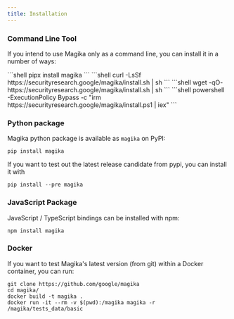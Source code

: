 ```yaml
---
title: Installation
---
```



### Command Line Tool

If you intend to use Magika only as a command line, you can install it in a number of ways:

<Tabs>
  <TabItem label="pipx">
  ```shell
  pipx install magika
  ```
  </TabItem>
  <TabItem label="curl">
  ```shell
  curl -LsSf https://securityresearch.google/magika/install.sh | sh
  ```
  </TabItem>
  <TabItem label="wget">
  ```shell
  wget -qO- https://securityresearch.google/magika/install.sh | sh
  ```
  </TabItem>
  <TabItem label="powershell">
  ```shell
  powershell -ExecutionPolicy Bypass -c "irm https://securityresearch.google/magika/install.ps1 | iex"
  ```
  </TabItem>
</Tabs>


### Python package

Magika python package is available as `magika` on PyPI:

```shell
pip install magika
```

If you want to test out the latest release candidate from pypi, you can install it with

```shell
pip install --pre magika
```

### JavaScript Package

JavaScript / TypeScript bindings can be installed with npm:

```shell
npm install magika
```

### Docker

If you want to test Magika's latest version (from git) within a Docker container, you can run:

```shell
git clone https://github.com/google/magika
cd magika/
docker build -t magika .
docker run -it --rm -v $(pwd):/magika magika -r /magika/tests_data/basic
```